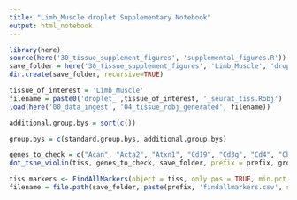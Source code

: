 ```yaml
---
title: "Limb_Muscle droplet Supplementary Notebook"
output: html_notebook
---
```


```r
library(here)
source(here('30_tissue_supplement_figures', 'supplemental_figures.R'))
save_folder = here('30_tissue_supplement_figures', 'Limb_Muscle', 'droplet')
dir.create(save_folder, recursive=TRUE)

tissue_of_interest = 'Limb_Muscle'
filename = paste0('droplet_',tissue_of_interest, '_seurat_tiss.Robj')
load(here('00_data_ingest', '04_tissue_robj_generated', filename))

additional.group.bys = sort(c())

group.bys = c(standard.group.bys, additional.group.bys)

genes_to_check = c("Acan", "Acta2", "Atxn1", "Cd19", "Cd3g", "Cd4", "Chad", "Chodl", "Itgam", "Myf5", "Myod1", "Pdgfra", "Pecam1", "Ptprc", "Sox9")
dot_tsne_violin(tiss, genes_to_check, save_folder, prefix = prefix, group.bys)
```


```r
tiss.markers <- FindAllMarkers(object = tiss, only.pos = TRUE, min.pct = 0.25, thresh.use = 0.25)
filename = file.path(save_folder, paste(prefix, 'findallmarkers.csv', sep='_'))
```

